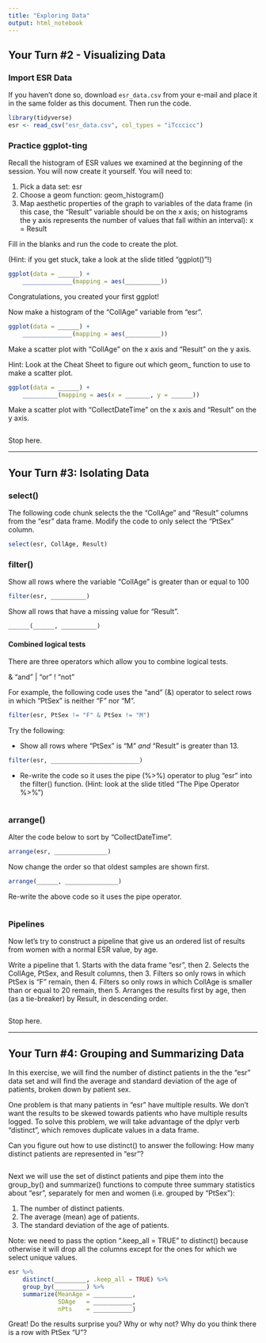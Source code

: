 ```yaml
---
title: "Exploring Data"
output: html_notebook
---
```


## Your Turn #2 - Visualizing Data

### Import ESR Data

If you haven't done so, download `esr_data.csv` from your e-mail and place it in the same folder as this document. Then run the code.

```r
library(tidyverse)
esr <- read_csv("esr_data.csv", col_types = "iTcccicc")
```

### Practice ggplot-ting

Recall the histogram of ESR values we examined at the beginning of the session. You will now create it yourself. You will need to:

1. Pick a data set: esr
2. Choose a geom function: geom_histogram()
3. Map aesthetic properties of the graph to variables of the data frame (in this case, the "Result" variable should be on the x axis; on histograms the y axis represents the number of values that fall within an interval): x = Result

Fill in the blanks and run the code to create the plot.

(Hint: if you get stuck, take a look at the slide titled "ggplot()"!)

```r
ggplot(data = ______) +
    ______________(mapping = aes(__________))
```

Congratulations, you created your first ggplot!

Now make a histogram of the "CollAge" variable from "esr".

```r
ggplot(data = ______) +
    ______________(mapping = aes(__________))
```

Make a scatter plot with "CollAge" on the x axis and "Result" on the y axis. 

Hint: Look at the Cheat Sheet to figure out which geom_ function to use to make a scatter plot.

```r
ggplot(data = ______) +
    __________(mapping = aes(x = _______, y = ______))
```

Make a scatter plot with "CollectDateTime" on the x axis and "Result" on the y axis.

```r

```


Stop here. 


******************

## Your Turn #3: Isolating Data

### select()

The following code chunk selects the the "CollAge" and "Result" columns from the "esr" data frame. Modify the code to only select the "PtSex" column.

```r
select(esr, CollAge, Result)
```

### filter()

Show all rows where the variable "CollAge" is greater than or equal to 100

```r
filter(esr, __________)
```

Show all rows that have a missing value for "Result".

```r
______(______, __________)
```

#### Combined logical tests

There are three operators which allow you to combine logical tests.

&  "and"
|  "or"
!  "not"

For example, the following code uses the "and" (&) operator to select rows in which "PtSex" is neither "F" nor "M".

```r
filter(esr, PtSex != "F" & PtSex != "M")
```

Try the following:

* Show all rows where "PtSex" is "M" *and* "Result" is greater than 13.

```r
filter(esr, _________________________)
```

* Re-write the code so it uses the pipe (%>%) operator to plug "esr" into the filter() function. (Hint: look at the slide titled "The Pipe Operator %>%")

```r

```

### arrange()

Alter the code below to sort by "CollectDateTime".

```r
arrange(esr, _______________)
```

Now change the order so that oldest samples are shown first.

```r
arrange(______, _______________)
```

Re-write the above code so it uses the pipe operator.

```r

```

### Pipelines

Now let's try to construct a pipeline that give us an ordered list of results from women with a normal ESR value, by age.

Write a pipeline that
1. Starts with the data frame "esr", then
2. Selects the CollAge, PtSex, and Result columns, then
3. Filters so only rows in which PtSex is "F" remain, then
4. Filters so only rows in which CollAge is smaller than or equal to 20 remain, then
5. Arranges the results first by age, then (as a tie-breaker) by Result, in descending order.

```r

```

Stop here.


******************

## Your Turn #4: Grouping and Summarizing Data 

In this exercise, we will find the number of distinct patients in the the "esr" data set and will find the average and standard deviation of the age of patients, broken down by patient sex.

One problem is that many patients in "esr" have multiple results. We don't want the results to be skewed towards patients who have multiple results logged. To solve this problem, we will take advantage of the dplyr verb "distinct", which removes duplicate values in a data frame.

Can you figure out how to use distinct() to answer the following: How many distinct patients are represented in "esr"?

```r

```

Next we will use the set of distinct patients and pipe them into the group_by() and summarize() functions to compute three summary statistics about "esr", separately for men and women (i.e. grouped by "PtSex"):

1. The number of distinct patients.
2. The average (mean) age of patients.
3. The standard deviation of the age of patients.

Note: we need to pass the option ".keep_all = TRUE" to distinct() because otherwise it will drop all the columns except for the ones for which we select unique values.

```r
esr %>%
    distinct(_________, .keep_all = TRUE) %>%
    group_by(_________) %>%
    summarize(MeanAge = ___________,
              SDAge   = ___________,
              nPts    = ___________)
```

Great! Do the results surprise you? Why or why not? Why do you think there is a row with PtSex "U"?
